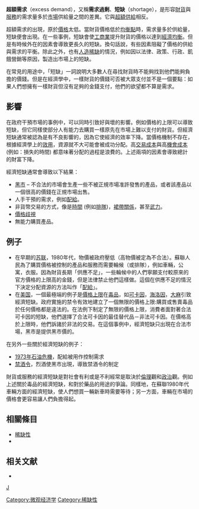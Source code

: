 {{NoteTA
|G1=Economics
|T=zh-tw:超額需求;zh-cn: 经济短缺;zh-hk:經濟短缺
|1=zh-tw:超額需求;zh-cn: 经济短缺;zh-hk:經濟短缺
|2=zh-tw:財貨;zh-hk:物品;zh-cn:商品;
}}
'''超額需求'''（excess demand），又稱'''需求過剩'''、'''短缺'''（shortage），是形容[[財貨|財貨]]與[[服務|服務]]的需求量多於[[市場|市場]]供給量之間的差異。它與[[超額供給|超額供給]]相反。

超額需求的出現，原於[[價格|價格]]太低。當財貨價格低於[[經濟均衡|均衡點]]時，需求量多於供給量，短缺便會出現。在一些事例，短缺會使[[工商業|工商業]]提升財貨的價格以達到[[經濟均衡|經濟均衡]]。但是有時候外在的因素會導致更長久的短缺。換句話說，有些因素阻礙了價格的供給與需求的平衡。除此之外，也有[[人造稀缺|人造稀缺]]的情況，例如因以法律、政策、行政、飢餓營銷等原因，製造出市場上的短缺。

在常見的用途中，「短缺」一詞說明大多數人在尋找財貨時不能夠找到他們能夠負擔的價錢。但是在經濟學中，一樣財貨的價錢可否被大眾支付並不是一個要點：如果人們想擁有一樣財貨但沒有足夠的金錢支付，他們的欲望都不算是需求。

== 影響 ==
在政府干預市場的事例中，可以同時引致好與壞的影響。例如價格的上限可以導致短缺，但它同樣使部分人有能力去購買一樣原先在市場上難以支付的財貨。但經濟短缺通常被認為是有不良影響的，因為它使經濟的效率下降。當價格機制不存在，根據經濟學上的[[效用|效用]]，資源就不大可能會被成功分配。高[[交易成本|交易成本]]與高[[機會成本|機會成本]] (例如：損失的時間) 都意味著分配的過程是浪費的。上述兩項的因素會導致總計的財富下降。

經濟短缺通常會導致以下結果：

* [[黑市|黑市]] – 不合法的市場會生產一些不被正規市場准許發售的產品，或者該產品以一個很高的價錢在正規市場出售。
* 人手干預的需求，例如[[配給|配給]]。
* 非貨幣交易的方式，像是[[時間|時間]] (例如[[排隊|排隊]])，[[裙帶關係|裙帶關係]]，甚至[[武力|武力]]。
* [[價格歧視|價格歧視]]
* 無能力購買產品。

== 例子 ==
* 在早期的[[苏联|苏联]]，1980年代，物價被政府壓低（高物價被定為不合法）。蘇聯人民為了購買價格被控制的產品和服務而需要輪候（或排隊），例如車輛，公寓，衣服。因為財貨長期「供應不足」，一些輪候中的人們寧願支付較原來的官方價格的上限高的金錢，但是法律禁止他們這樣做。這個在供應不足的情況下決定分配資源的方法叫作「[[配給|配給]]」。
* 在[[美国|美国]]，一個最極端的例子是[[價格上限|價格上限]]在[[毒品|毒品]]，如[[可卡因|可卡因]]，[[海洛因|海洛因]]，[[大麻|大麻]]引致經濟短缺。政府實施的禁令有效地建立了一個無限的價格上限:購買或售賣毒品於任何價格都是違法的。在法例下制定了無限的價格上限，消費者面對著合法可卡因的短缺，他們選擇了合法可卡因的最佳替代品－非法可卡因。在價格高於上限時，他們訴諸於非法的交易。在這個事例中，經濟短缺只出現在合法市場，黑市是提供黑市價的。

在另外一些關於經濟短缺的例子：

* [[1973年石油危機|1973年石油危機]]，配給被用作控制需求
* [[禁酒令|禁酒令]]，烈酒使黑市出現，導致禁酒令的制定

財貨或服務的經濟短缺是對社會有利或是不利經常是取決於[[倫理|倫理]]觀和[[政治|政治]]觀。例如上述關於毒品的經濟短缺，和對於藥品的用途的爭論。同樣地，在蘇聯1980年代車輛方面的經濟短缺，使人們想買一輛新車時需要等待；另一方面，車輛在市場的價格會更容易讓人們負擔得起。

== 相關條目 ==
* [[稀缺性|稀缺性]]
* {{tsl|en|Excess supply|超額供應}}


== 相关文献 ==
* {{cite_book|title=Exchange and Production: Competition, Coordination, and Control|last=Alchian|first=Armen A. |coauthors=Allen, William R. |id= ISBN 0-534-01320-1}}

{{微观经济学}}

[[Category:微观经济学|Category:微观经济学]]
[[category:市场|J]]
[[Category:稀缺性|Category:稀缺性]]
